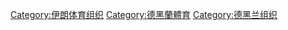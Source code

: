 [[Category:伊朗体育组织|Category:伊朗体育组织]]
[[Category:德黑蘭體育|Category:德黑蘭體育]]
[[Category:德黑兰组织|Category:德黑兰组织]]